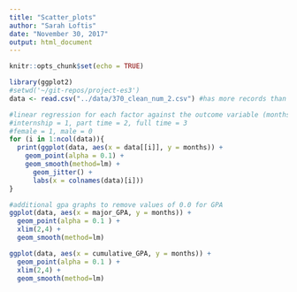 ```yaml
---
title: "Scatter_plots"
author: "Sarah Loftis"
date: "November 30, 2017"
output: html_document
---
```


```r
knitr::opts_chunk$set(echo = TRUE)

library(ggplot2)
#setwd('~/git-repos/project-es3')
data <- read.csv("../data/370_clean_num_2.csv") #has more records than clean_num

#linear regression for each factor against the outcome variable (months it takes to find job)
#internship = 1, part time = 2, full time = 3
#female = 1, male = 0
for (i in 1:ncol(data)){
  print(ggplot(data, aes(x = data[[i]], y = months)) +
    geom_point(alpha = 0.1) +
    geom_smooth(method=lm) +
      geom_jitter() +
      labs(x = colnames(data)[i]))
}

#additional gpa graphs to remove values of 0.0 for GPA
ggplot(data, aes(x = major_GPA, y = months)) +
  geom_point(alpha = 0.1 ) + 
  xlim(2,4) +
  geom_smooth(method=lm) 

ggplot(data, aes(x = cumulative_GPA, y = months)) +
  geom_point(alpha = 0.1 ) + 
  xlim(2,4) +
  geom_smooth(method=lm) 
```


